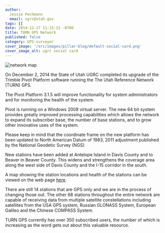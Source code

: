 ```yaml
---
author:
  Jessie Pechmann
  email: ugrc@utah.gov
tags: []
date: 2014-12-17 11:15:13 -0700
title: TURN GPS Network
published: false
category: GPS-surveyor
cover_image: '/src/images/pillar-blog/default-social-card.png'
cover_image_alt: ugrc social card
---
```



![network map](/images/404.png)

On December 2, 2014 the State of Utah UGRC completed its upgrade of the Trimble Pivot Platform software running the The Utah Reference Network (TURN) GPS.

The Pivot Platform 3.1.5 will improve functionality for system administrators and for monitoring the health of the system.

Pivot is running on a Windows 2008 virtual server. The new 64 bit system provides greatly improved processing capabilities which allows the network to expand its subscriber base, the number of base stations, and to grow other innovative uses of the system.

Please keep in mind that the coordinate frame on the new platform has been updated to North American Datum of 1983, 2011 adjustment published by the National Geodetic Survey (NGS).

New stations have been added at Antelope Island in Davis County and to Beaver in Beaver County. This widens and strengthens the coverage area along the west side of Davis County and the I-15 corridor in the south.

A map showing the station locations and health of the stations can be viewed on the web page [here](https://turngps.utah.gov/Map/SensorMap.aspx).

There are still 14 stations that are GPS only and we are in the process of changing those out. The other 68 stations throughout the entire network are capable of receiving data from multiple satellite constellations including satellites from the USA GPS system, Russian GLONASS System, European Galileo and the Chinese COMPASS System.

TURN GPS currently has over 350 subscribed users, the number of which is increasing as the word gets out about this valuable resource.

<Contacts subject={frontmatter.title} contactKey="turn" />

